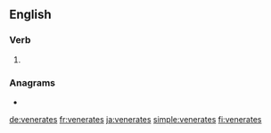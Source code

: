 ==English==

===Verb===
{{head|en|verb form}}

# {{en-third-person singular of|venerate}}

===Anagrams===
* {{l|en|enervates}}

[[de:venerates]]
[[fr:venerates]]
[[ja:venerates]]
[[simple:venerates]]
[[fi:venerates]]